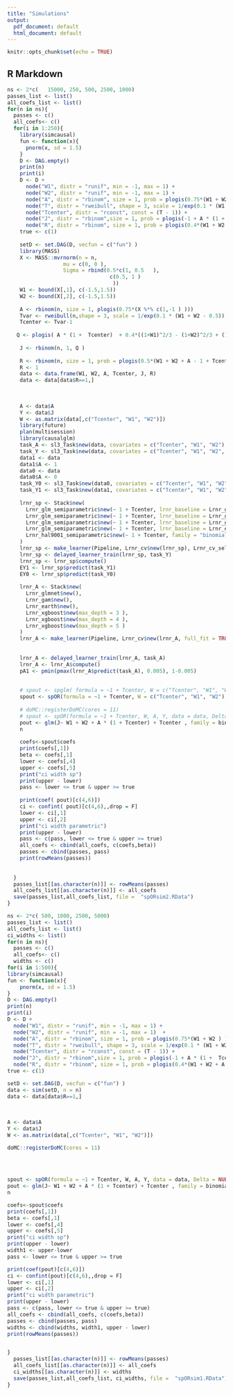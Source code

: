 ```yaml
---
title: "Simulations"
output:
  pdf_document: default
  html_document: default
---
```


```r
knitr::opts_chunk$set(echo = TRUE)
```

## R Markdown
 
```r


ns <- 2*c(   15000, 250, 500, 2500, 1000)
passes_list <- list()
all_coefs_list <- list()
for(n in ns){
  passes <- c()
  all_coefs<- c()
  for(i in 1:250){
    library(simcausal)
    fun <- function(x){
      pnorm(x, sd = 1.5)
    }
    D <- DAG.empty()
    print(n)
    print(i)
    D <- D +
      node("W1", distr = "runif", min = -1, max = 1) +
      node("W2", distr = "runif", min = -1, max = 1) +
      node("A", distr = "rbinom", size = 1, prob = plogis(0.75*(W1 + W2 ) ))+
      node("T", distr = "rweibull", shape = 3, scale = 1/exp(0.1 * (W1 + W2 + A- 0.5)))+
      node("Tcenter", distr = "rconst", const = (T - 1)) +
      node("J", distr = "rbinom",size = 1, prob = plogis(-1 + A * (1 +  Tcenter)  + (1+W1)^2/3 - (1+W2)^2/3 + (1 + Tcenter)^2/3 + (W1 + W1*(W1>=0)) *(W2 + W2*(W2>=0)) + Tcenter*(W1 + W2))) +
      node("R", distr = "rbinom", size = 1, prob = plogis(0.4*(W1 + W2 + A - 1 + Tcenter)))
    true <- c(1)
    
    setD <- set.DAG(D, vecfun = c("fun") )
    library(MASS)
    X <- MASS::mvrnorm(n = n, 
                  mu = c(0, 0 ), 
                  Sigma = rbind(0.5*c(1, 0.5   ),
                                 c(0.5, 1 ) 
                                  ))
    W1 <- bound(X[,1], c(-1.5,1.5))
    W2 <- bound(X[,2], c(-1.5,1.5))
     
    A <- rbinom(n, size = 1, plogis(0.75*(X %*% c(1,-1 ) )))
    Tvar <- rweibull(n,shape = 3, scale = 1/exp(0.1 * (W1 + W2 - 0.5)))
    Tcenter <- Tvar-1
     
   Q <- plogis( A * (1 +  Tcenter)  + 0.4*((1+W1)^2/3 - (1+W2)^2/3 + (1 + Tcenter)^2/3 + 2*(W1 + W1*(W1>=0)) *(-W2 + W2*(W2>=0)) +   Tcenter*(W1 + W2)))
   
    J <- rbinom(n, 1, Q )
    
    R <- rbinom(n, size = 1, prob = plogis(0.5*(W1 + W2 + A - 1 + Tcenter)))
    R <- 1
    data <- data.frame(W1, W2, A, Tcenter, J, R)
    data <- data[data$R==1,]
    
    
    
    A <- data$A
    Y <- data$J
    W <- as.matrix(data[,c("Tcenter", "W1", "W2")])
    library(future)
    plan(multisession)
    library(causalglm)
    task_A <- sl3_Task$new(data, covariates = c("Tcenter", "W1", "W2"), outcome = "A")
    task_Y <- sl3_Task$new(data, covariates = c("Tcenter", "W1", "W2", "A"), outcome = "J")
    data1 <- data
    data1$A <- 1
    data0 <- data
    data0$A <- 0
    task_Y0 <- sl3_Task$new(data0, covariates = c("Tcenter", "W1", "W2", "A"), outcome = "J")
    task_Y1 <- sl3_Task$new(data1, covariates = c("Tcenter", "W1", "W2", "A"), outcome = "J")
    
    lrnr_sp <- Stack$new(
      Lrnr_glm_semiparametric$new(~ 1 + Tcenter, lrnr_baseline = Lrnr_glm$new(), append_interaction_matrix = TRUE, family = binomial()),
      Lrnr_glm_semiparametric$new(~ 1 + Tcenter, lrnr_baseline = Lrnr_glmnet$new(), append_interaction_matrix = TRUE, family = binomial()),
      Lrnr_glm_semiparametric$new(~ 1 + Tcenter, lrnr_baseline = Lrnr_gam$new(), append_interaction_matrix = TRUE, family = binomial()),
      Lrnr_glm_semiparametric$new(~ 1 + Tcenter, lrnr_baseline = Lrnr_earth$new(), append_interaction_matrix = FALSE, family = binomial()),
      Lrnr_hal9001_semiparametric$new(~ 1 + Tcenter, family = "binomial", smoothness_orders =1 , max_degree = 2, num_knots = c(10,10))
    )
    lrnr_sp <- make_learner(Pipeline, Lrnr_cv$new(lrnr_sp), Lrnr_cv_selector$new(loss_loglik_binomial))
    lrnr_sp <- delayed_learner_train(lrnr_sp, task_Y)
    lrnr_sp <- lrnr_sp$compute()
    EY1 <- lrnr_sp$predict(task_Y1)
    EY0 <- lrnr_sp$predict(task_Y0)
    
    lrnr_A <- Stack$new(
      Lrnr_glmnet$new(),
      Lrnr_gam$new(),
      Lrnr_earth$new(),
      Lrnr_xgboost$new(max_depth = 3 ),
      Lrnr_xgboost$new(max_depth = 4 ),
      Lrnr_xgboost$new(max_depth = 5 )
    )
    lrnr_A <- make_learner(Pipeline, Lrnr_cv$new(lrnr_A, full_fit = TRUE), Lrnr_cv_selector$new(loss_loglik_binomial))
    
   
    lrnr_A <- delayed_learner_train(lrnr_A, task_A)
    lrnr_A <- lrnr_A$compute()
    pA1 <- pmin(pmax(lrnr_A$predict(task_A), 0.005), 1-0.005)
    
    
    # spout <- spglm( formula = ~1 + Tcenter, W = c("Tcenter", "W1", "W2"), A  = "A", Y = "J", data = data, estimand = "OR", sl3_Learner_A = lrnr_A, sl3_Learner_Y = lrnr_Y, append_interaction_matrix = TRUE )
    spout <- spOR(formula = ~1 + Tcenter, W = c("Tcenter", "W1", "W2"), A  = "A", Y = "J", data = data, EY1, EY0, pA1)
    
    # doMC::registerDoMC(cores = 11)
    # spout <- spOR(formula = ~1 + Tcenter, W, A, Y, data = data, Delta = NULL, sl3_learner_A = Lrnr_hal9001$new(max_degree = 2, num_knots = c(10,8), fit_control = list(parallel = TRUE)), smoothness_order_Y0W = 1, max_degree_Y0W = 2, num_knots_Y0W = c(10, 8),fit_control = list(parallel = TRUE)) 
    pout <- glm(J~ W1 + W2 + A * (1 + Tcenter) + Tcenter , family = binomial, data = data)
    n
    
    coefs<-spout$coefs
    print(coefs[,1])
    beta <- coefs[,1]
    lower <- coefs[,4]
    upper <- coefs[,5]
    print("ci width sp")
    print(upper - lower)
    pass <- lower <= true & upper >= true
    
    print(coef( pout)[c(4,6)])
    ci <- confint( pout)[c(4,6),,drop = F]
    lower <- ci[,1]
    upper <- ci[,2]
    print("ci width parametric")
    print(upper - lower)
    pass <- c(pass, lower <= true & upper >= true)
    all_coefs <- cbind(all_coefs, c(coefs,beta))
    passes <- cbind(passes, pass)
    print(rowMeans(passes))
    
    
  }
  passes_list[[as.character(n)]] <- rowMeans(passes)
  all_coefs_list[[as.character(n)]] <- all_coefs
  save(passes_list,all_coefs_list, file =  "spORsim2.RData")
}


```





```r

 
ns <- 2*c( 500, 1000, 2500, 5000)
passes_list <- list()
all_coefs_list <- list()
ci_widths <- list()
for(n in ns){
  passes <- c()
  all_coefs<- c()
  widths <- c()
for(i in 1:500){
library(simcausal)
fun <- function(x){
    pnorm(x, sd = 1.5)
}
D <- DAG.empty()
print(n)
print(i)
D <- D +
  node("W1", distr = "runif", min = -1, max = 1) +
  node("W2", distr = "runif", min = -1, max = 1)  +
  node("A", distr = "rbinom", size = 1, prob = plogis(0.75*(W1 + W2 ) ))+
  node("T", distr = "rweibull", shape = 3, scale = 1/exp(0.1 * (W1 + W2 + A - 0.5)))+
  node("Tcenter", distr = "rconst", const = (T - 1)) +
  node("J", distr = "rbinom",size = 1, prob = plogis(-1 + A * (1 +  Tcenter)  + sin(5*W1) + sin(5*W2) +  (Tcenter) * (abs(W1) - abs(W2))  )) +
  node("R", distr = "rbinom", size = 1, prob = plogis(0.4*(W1 + W2 + A - 1 + Tcenter)))
true <- c(1)

setD <- set.DAG(D, vecfun = c("fun") )
data <- sim(setD, n = n)
data <- data[data$R==1,]
  
 
 
A <- data$A
Y <- data$J
W <- as.matrix(data[,c("Tcenter", "W1", "W2")])

doMC::registerDoMC(cores = 11)
 
 
 

spout <- spOR(formula = ~1 + Tcenter, W, A, Y, data = data, Delta = NULL, sl3_learner_A = Lrnr_hal9001$new(max_degree = 2, num_knots = c(10,8), fit_control = list(parallel = TRUE)), smoothness_order_Y0W = 1, max_degree_Y0W = 2, num_knots_Y0W = c(10,8),fit_control = list(parallel = TRUE)) 
pout <- glm(J~ W1 + W2 + A * (1 + Tcenter) + Tcenter , family = binomial, data = data)
n

coefs<-spout$coefs
print(coefs[,1])
beta <- coefs[,1]
lower <- coefs[,4]
upper <- coefs[,5]
print("ci width sp")
print(upper - lower)
width1 <- upper-lower
pass <- lower <= true & upper >= true

print(coef(pout)[c(4,6)])
ci <- confint(pout)[c(4,6),,drop = F]
lower <- ci[,1]
upper <- ci[,2]
print("ci width parametric")
print(upper - lower)
pass <- c(pass, lower <= true & upper >= true)
all_coefs <- cbind(all_coefs, c(coefs,beta))
passes <- cbind(passes, pass)
widths <- cbind(widths, width1, upper - lower)
print(rowMeans(passes))


}
  passes_list[[as.character(n)]] <- rowMeans(passes)
  all_coefs_list[[as.character(n)]] <- all_coefs
  ci_widths[[as.character(n)]] <- widths
  save(passes_list,all_coefs_list, ci_widths, file =  "spORsim1.RData")
}


```
